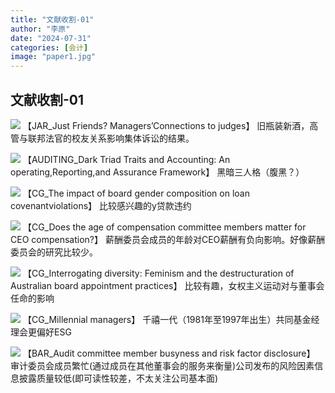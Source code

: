 ```yaml
---
title: "文献收割-01"
author: "李原"
date: "2024-07-31"
categories: [会计]
image: "paper1.jpg"
---
```


## 文献收割-01

:::{#hero-heading}
![](https://raw.githubusercontent.com/liyuanaa/my-images/main/img/20240731-1.png)
【JAR_Just Friends? Managers'Connections to judges】
旧瓶装新酒，高管与联邦法官的校友关系影响集体诉讼的结果。

![](https://raw.githubusercontent.com/liyuanaa/my-images/main/img/20240731-2.png)
【AUDITING_Dark Triad Traits and Accounting: An operating,Reporting,and Assurance Framework】
黑暗三人格（腹黑？）

![](https://raw.githubusercontent.com/liyuanaa/my-images/main/img/20240731-3.png)
【CG_The impact of board gender composition on loan covenantviolations】
比较感兴趣的y贷款违约

![](https://raw.githubusercontent.com/liyuanaa/my-images/main/img/20240731-4.png)
【CG_Does the age of compensation committee members matter for CEO compensation?】
薪酬委员会成员的年龄对CEO薪酬有负向影响。好像薪酬委员会的研究比较少。

![](https://raw.githubusercontent.com/liyuanaa/my-images/main/img/20240731-5.png)
【CG_Interrogating diversity: Feminism and the destructuration of Australian board appointment practices】
比较有趣，女权主义运动对与董事会任命的影响

![](https://raw.githubusercontent.com/liyuanaa/my-images/main/img/20240731-6.png)
【CG_Millennial managers】
千禧一代（1981年至1997年出生）共同基金经理会更偏好ESG

![](https://raw.githubusercontent.com/liyuanaa/my-images/main/img/20240731-7.png)
【BAR_Audit committee member busyness and risk factor disclosure】
审计委员会成员繁忙(通过成员在其他董事会的服务来衡量)公司发布的风险因素信息披露质量较低(即可读性较差，不太关注公司基本面)
:::
